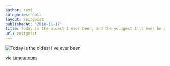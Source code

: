 ```yaml
---
author: rami
categories: null
layout: zeitgeist
publishedAt: '2010-11-17'
title: Today is the oldest I ever been, and the youngest I'll ever be again
url: zeitgeist
---
```


![Today is the oldest I've ever been](/assets/images/content/zeitgeist/today-is-the-oldest-ive-ever-been.jpg)

via <a href="http://i.imgur.com/4Eq2O.jpg">i.imgur.com</a>
